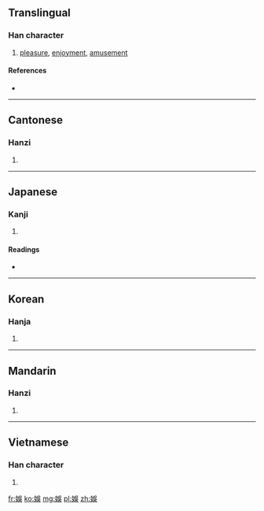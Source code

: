{{also|娱|娯}}
==Translingual==
{{ja-forms|[[娯]]|[[娱]]|娛}}

===Han character===
{{Han char|rn=38|rad=女|as=07|sn=10|four=4648<sub>1</sub>|canj=女口女大 (VRVK)|ids=⿰[[女]][[吳]]}}

# [[pleasure]], [[enjoyment]], [[amusement]]

====References====
* {{Han ref|kx=0262.190|dkj=06307|dj=0529.090|hdz=21051.081|uh=5A1B|ud=23067|bh=AE54|bd=44628}}

----

==Cantonese==

===Hanzi===
{{yue-hanzi|jyut=|y=yu4|sim=娱}}

# {{defn|lang=yue|sort=女07}}

----

==Japanese==

===Kanji===
{{ja-kanji|grade=|rs=女07}}

# {{defn|lang=ja|sort=女07}}

====Readings====
* {{ja-readings|on=[[ご]] (go), [[く]] (ku)|kun=[[たのしむ]] (tanoshimu)}}

----

==Korean==

===Hanja===
{{ko-hanja|hangeul=오|rv=o|mr=o}}

# {{defn|lang=ko|sort=女07}}

----

==Mandarin==

===Hanzi===
{{cmn-hanzi|sim=娱|pin=[[yú]] ([[yu2]])|wg=yü<sup>2</sup>}}

# {{defn|lang=cmn|sort=女07}}

----

==Vietnamese==

===Han character===
{{vi-hantu|[[ngu]]|rs=女07}}

# {{defn|lang=vi|sort=女07}}

[[fr:娛]]
[[ko:娛]]
[[mg:娛]]
[[pl:娛]]
[[zh:娛]]